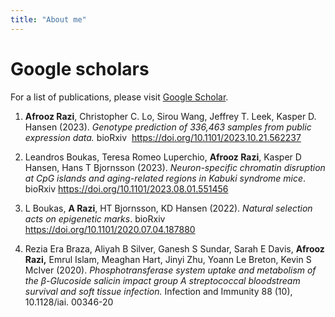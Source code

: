 ```yaml
---
title: "About me"
---
```


# Google scholars

For a list of publications, please visit [Google Scholar](https://scholar.google.com/citations?hl=en&user=JXk5t04AAAAJ).

1.  **Afrooz Razi**, Christopher C. Lo, Sirou Wang, Jeffrey T. Leek, Kasper D. Hansen (2023). *Genotype prediction of 336,463 samples from public expression data.* bioRxiv  <https://doi.org/10.1101/2023.10.21.562237>

2.  Leandros Boukas, Teresa Romeo Luperchio, **Afrooz Razi**, Kasper D Hansen, Hans T Bjornsson (2023). *Neuron-specific chromatin disruption at CpG islands and aging-related regions in Kabuki syndrome mice*. bioRxiv <https://doi.org/10.1101/2023.08.01.551456>

3.  L Boukas, **A Razi**, HT Bjornsson, KD Hansen (2022). *Natural selection acts on epigenetic marks*. bioRxiv <https://doi.org/10.1101/2020.07.04.187880>

4.  Rezia Era Braza, Aliyah B Silver, Ganesh S Sundar, Sarah E Davis, **Afrooz Razi,** Emrul Islam, Meaghan Hart, Jinyi Zhu, Yoann Le Breton, Kevin S McIver (2020). *Phosphotransferase system uptake and metabolism of the β-Glucoside salicin impact group A streptococcal bloodstream survival and soft tissue infection.* Infection and Immunity 88 (10), 10.1128/iai. 00346-20

# 
